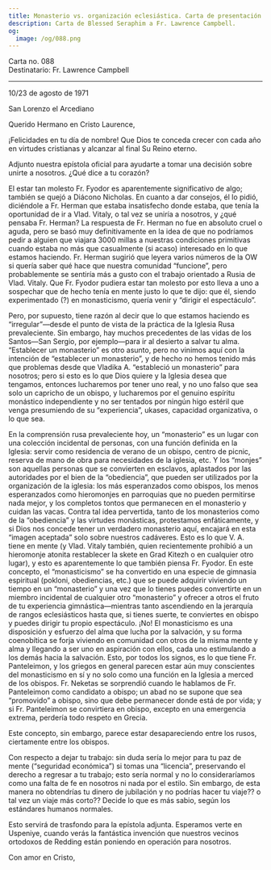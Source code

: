```yaml
---
title: Monasterio vs. organización eclesiástica. Carta de presentación a...
description: Carta de Blessed Seraphim a Fr. Lawrence Campbell.
og:
  image: /og/088.png
---
```


<div style={{textAlign:'right', fontFamily:'monospace'}}>Carta no. 088</div>
<div style={{textAlign:'left', fontFamily:'monospace'}}>Destinatario: Fr. Lawrence Campbell</div>

---

10/23 de agosto de 1971

San Lorenzo el Arcediano

Querido Hermano en Cristo Laurence,

¡Felicidades en tu día de nombre! Que Dios te conceda crecer con cada año en virtudes cristianas y alcanzar al final Su Reino eterno.

Adjunto nuestra epístola oficial para ayudarte a tomar una decisión sobre unirte a nosotros. ¿Qué dice a tu corazón?

El estar tan molesto Fr. Fyodor es aparentemente significativo de algo; también se quejó a Diácono Nicholas. En cuanto a dar consejos, él lo pidió, diciéndole a Fr. Herman que estaba insatisfecho donde estaba, que tenía la oportunidad de ir a Vlad. Vitaly, o tal vez se uniría a nosotros, y ¿qué pensaba Fr. Herman? La respuesta de Fr. Herman no fue en absoluto cruel o aguda, pero se basó muy definitivamente en la idea de que no podríamos pedir a alguien que viajara 3000 millas a nuestras condiciones primitivas cuando estaba no más que casualmente (si acaso) interesado en lo que estamos haciendo. Fr. Herman sugirió que leyera varios números de la OW si quería saber qué hace que nuestra comunidad “funcione”, pero probablemente se sentiría más a gusto con el trabajo orientado a Rusia de Vlad. Vitaly. Que Fr. Fyodor pudiera estar tan molesto por esto lleva a uno a sospechar que de hecho tenía en mente justo lo que te dijo: que él, siendo experimentado (?) en monasticismo, quería venir y “dirigir el espectáculo”.

Pero, por supuesto, tiene razón al decir que lo que estamos haciendo es “irregular”—desde el punto de vista de la práctica de la Iglesia Rusa prevaleciente. Sin embargo, hay muchos precedentes de las vidas de los Santos—San Sergio, por ejemplo—para ir al desierto a salvar tu alma. “Establecer un monasterio” es otro asunto, pero no vinimos aquí con la intención de “establecer un monasterio”, y de hecho no hemos tenido más que problemas desde que Vladika A. “estableció un monasterio” para nosotros; pero si esto es lo que Dios quiere y la Iglesia desea que tengamos, entonces lucharemos por tener uno real, y no uno falso que sea solo un capricho de un obispo, y lucharemos por el genuino espíritu monástico independiente y no ser tentados por ningún higo estéril que venga presumiendo de su “experiencia”, ukases, capacidad organizativa, o lo que sea.

En la comprensión rusa prevaleciente hoy, un “monasterio” es un lugar con una colección incidental de personas, con una función definida en la Iglesia: servir como residencia de verano de un obispo, centro de picnic, reserva de mano de obra para necesidades de la iglesia, etc. Y los “monjes” son aquellas personas que se convierten en esclavos, aplastados por las autoridades por el bien de la “obediencia”, que pueden ser utilizados por la organización de la iglesia: los más esperanzados como obispos, los menos esperanzados como hieromonjes en parroquias que no pueden permitirse nada mejor, y los completos tontos que permanecen en el monasterio y cuidan las vacas. Contra tal idea pervertida, tanto de los monasterios como de la “obediencia” y las virtudes monásticas, protestamos enfáticamente, y si Dios nos concede tener un verdadero monasterio aquí, encajará en esta “imagen aceptada” solo sobre nuestros cadáveres. Esto es lo que V. A. tiene en mente (y Vlad. Vitaly también, quien recientemente prohibió a un hieromonje atonita restablecer la skete en Grad Kitezh o en cualquier otro lugar), y esto es aparentemente lo que también piensa Fr. Fyodor. En este concepto, el “monasticismo” se ha convertido en una especie de gimnasia espiritual (pokloni, obediencias, etc.) que se puede adquirir viviendo un tiempo en un “monasterio” y una vez que lo tienes puedes convertirte en un miembro incidental de cualquier otro “monasterio” y ofrecer a otros el fruto de tu experiencia gimnástica—mientras tanto ascendiendo en la jerarquía de rangos eclesiásticos hasta que, si tienes suerte, te conviertes en obispo y puedes dirigir tu propio espectáculo. ¡No! El monasticismo es una disposición y esfuerzo del alma que lucha por la salvación, y su forma coenobítica se forja viviendo en comunidad con otros de la misma mente y alma y llegando a ser uno en aspiración con ellos, cada uno estimulando a los demás hacia la salvación. Esto, por todos los signos, es lo que tiene Fr. Panteleimon, y los griegos en general parecen estar aún muy conscientes del monasticismo en sí y no solo como una función en la Iglesia a merced de los obispos. Fr. Neketas se sorprendió cuando le hablamos de Fr. Panteleimon como candidato a obispo; un abad no se supone que sea “promovido” a obispo, sino que debe permanecer donde está de por vida; y si Fr. Panteleimon se convirtiera en obispo, excepto en una emergencia extrema, perdería todo respeto en Grecia.

Este concepto, sin embargo, parece estar desapareciendo entre los rusos, ciertamente entre los obispos.

Con respecto a dejar tu trabajo: sin duda sería lo mejor para tu paz de mente (“seguridad económica”) si tomas una “licencia”, preservando el derecho a regresar a tu trabajo; esto sería normal y no lo consideraríamos como una falta de fe en nosotros ni nada por el estilo. Sin embargo, de esta manera no obtendrías tu dinero de jubilación y no podrías hacer tu viaje?? o tal vez un viaje más corto?? Decide lo que es más sabio, según los estándares humanos normales.

Esto servirá de trasfondo para la epístola adjunta. Esperamos verte en Uspeniye, cuando verás la fantástica invención que nuestros vecinos ortodoxos de Redding están poniendo en operación para nosotros.

Con amor en Cristo,